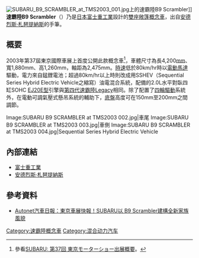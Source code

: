 [[File:SUBARU_B9_SCRAMBLER_at_TMS2003_001.jpg|thumb]]上的速霸陸B9 Scrambler]]
'''速霸陸B9 Scrambler'''（{{lang-ja|スバル・B9スクランブラー}}）乃是[[日本|日本]][[富士重工業|富士重工業]]設計的[[雙座敞篷車|雙座敞篷]][[概念車|概念車]]，出自[[安德烈斯·札琶提納斯|安德烈斯·札琶提納斯]]的手筆。

== 概要 ==
2003年第37屆東京國際車展上首度公開此款概念車<ref>參看{{ja}}[http://www.fhi.co.jp/news/03_10_12/03_10_14.htm SUBARU: 第37回 東京モーターショー出展概要]。</ref>，車體尺寸為長4,200[[公厘|mm]]、寬1,880mm、高1,260mm，軸距為2,475mm。[[時速|時速]]低於80km/hr時以[[電動馬達|電動馬達]]驅動，電力來自錳鋰電池；超過80km/hr以上時則改成用SSHEV（Sequential Series Hybrid Electric Vehicle之縮寫）油電混合系統，配備的2.0L水平對臥四缸SOHC [[速霸陸EJ族引擎#EJ20E型|EJ20E型]]引擎與[[速霸陸Legacy#第四代BL/BP系（2003年-2009年）|第四代速霸陸Legacy]]相同。除了配置了[[四輪驅動|四輪驅動]]系統外，在電動可調氣壓式懸吊系統的輔助下，[[底盤|底盤]]高度可在150mm至200mm之間調節。

<gallery>
Image:SUBARU B9 SCRAMBLER at TMS2003 002.jpg|車尾
Image:SUBARU B9 SCRAMBLER at TMS2003 003.jpg|車側
Image:SUBARU B9 SCRAMBLER at TMS2003 004.jpg|Sequential Series Hybrid Electric Vehicle
</gallery>

== 內部連結 ==
* [[富士重工業|富士重工業]]
* [[安德烈斯·札琶提納斯|安德烈斯·札琶提納斯]]

== 參考資料 ==
* [https://web.archive.org/web/20140826113409/http://subaru.autonet.com.tw/cgi-bin/file_view.cgi?a3100216S4021 Autonet汽車日報：東京車展快報！SUBARU以 B9 Scrambler建構全新家族風貌]
{{reflist}}

[[Category:速霸陸概念車|Category:速霸陸概念車]]
[[Category:混合动力汽车|Category:混合动力汽车]]